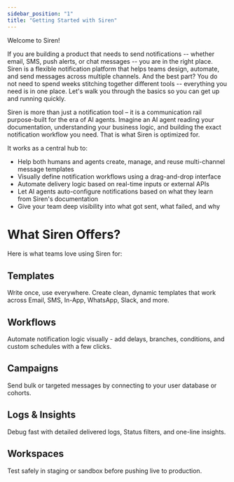 ```yaml
---
sidebar_position: "1"
title: "Getting Started with Siren"
---
```


Welcome to Siren\!

If you are building a product that needs to send notifications -- whether email, SMS, push alerts, or chat messages -- you are in the right place. Siren is a flexible notification platform that helps teams design, automate, and send messages across multiple channels. And the best part? You do not need to spend weeks stitching together different tools -- everything you need is in one place. Let's walk you through the basics so you can get up and running quickly.

Siren is more than just a notification tool – it is a communication rail purpose-built for the era of AI agents. Imagine an AI agent reading your documentation, understanding your business logic, and building the exact notification workflow you need. That is what Siren is optimized for.

It works as a central hub to:

- Help both humans and agents create, manage, and reuse multi-channel message templates
- Visually define notification workflows using a drag-and-drop interface
- Automate delivery logic based on real-time inputs or external APIs
- Let AI agents auto-configure notifications based on what they learn from Siren's documentation
- Give your team deep visibility into what got sent, what failed, and why

# What Siren Offers?

Here is what teams love using Siren for:

## Templates

Write once, use everywhere. Create clean, dynamic templates that work across Email, SMS, In-App, WhatsApp, Slack, and more.

## Workflows

Automate notification logic visually - add delays, branches, conditions, and custom schedules with a few clicks.

## Campaigns

Send bulk or targeted messages by connecting to your user database or cohorts.

## Logs & Insights

Debug fast with detailed delivered logs, Status filters, and one-line insights.

## Workspaces

Test safely in staging or sandbox before pushing live to production.